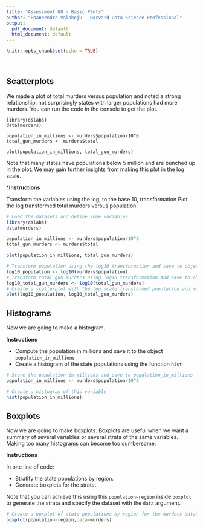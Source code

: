```yaml
---
title: "Assessment 08 - Basic Plots"
author: "Phaneendra Valaboju - Harvard Data Science Professional"
output:
  pdf_document: default
  html_document: default
---
```


```r
knitr::opts_chunk$set(echo = TRUE)
```
<br/>

## **Scatterplots**
We made a plot of total murders versus population and noted a strong relationship: not surprisingly states with larger populations had more murders. You can run the code in the console to get the plot.

```
library(dslabs)
data(murders)

population_in_millions <- murders$population/10^6
total_gun_murders <- murders$total

plot(population_in_millions, total_gun_murders)
```

Note that many states have populations below 5 million and are bunched up in the plot. We may gain further insights from making this plot in the log scale.

***Instructions**

Transform the variables using the log, to the base 10, transformation
Plot the log transformed total murders versus population

```r
# Load the datasets and define some variables
library(dslabs)
data(murders)

population_in_millions <- murders$population/10^6
total_gun_murders <- murders$total

plot(population_in_millions, total_gun_murders)

# Transform population using the log10 transformation and save to object log10_population
log10_population <- log10(murders$population)
# Transform total gun murders using log10 transformation and save to object log10_total_gun_murders
log10_total_gun_murders <- log10(total_gun_murders)
# Create a scatterplot with the log scale transformed population and murders 
plot(log10_population, log10_total_gun_murders)

```

## **Histograms**
Now we are going to make a histogram.

**Instructions**

- Compute the population in millions and save it to the object ```population_in_millions```
- Create a histogram of the state populations using the function ```hist```

```r
# Store the population in millions and save to population_in_millions 
population_in_millions <- murders$population/10^6

# Create a histogram of this variable
hist(population_in_millions)
```

## **Boxplots**
Now we are going to make boxplots. Boxplots are useful when we want a summary of several variables or several strata of the same variables. Making too many histograms can become too cumbersome.

**Instructions**

In one line of code:

- Stratify the state populations by region.
- Generate boxplots for the strate.

Note that you can achieve this using this ```population~region``` inside ```boxplot``` to generate the strata and specify the dataset with the ```data``` argument.

```r
# Create a boxplot of state populations by region for the murders dataset
boxplot(population~region,data=murders)
```